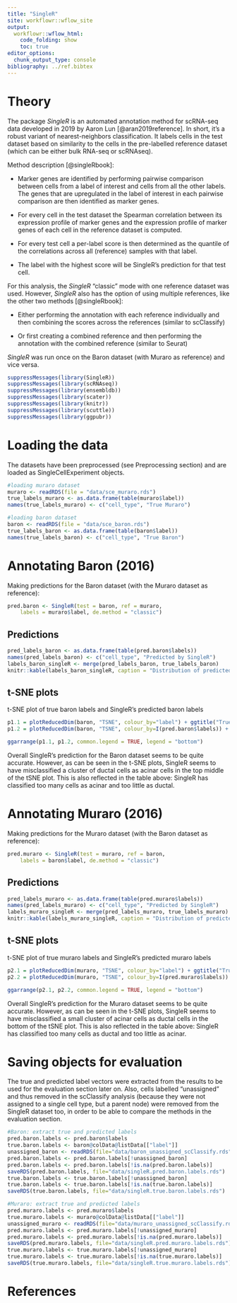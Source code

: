 ```yaml
---
title: "SingleR"
site: workflowr::wflow_site
output:
  workflowr::wflow_html:
    code_folding: show
    toc: true
editor_options:
  chunk_output_type: console
bibliography: ../ref.bibtex
---
```


# Theory 

The package _SingleR_ is an automated annotation method for scRNA-seq data developed in 2019 by Aaron Lun [@aran2019reference]. In short, it's a robust variant of nearest-neighbors classification. It labels cells in the test dataset based on similarity to the cells in the pre-labelled reference dataset (which can be either bulk RNA-seq or scRNAseq). 

Method description [@singleRbook]:

- Marker genes are identified by performing pairwise comparison between cells from a label of interest and cells from all the other labels. The genes that are upregulated in the label of interest in each pairwise comparison are then identified as marker genes.

- For every cell in the test dataset the Spearman correlation between its expression profile of marker genes and the expression profile of marker genes of each cell in the reference dataset is computed.

- For every test cell a per-label score is then determined as the quantile of the correlations across all (reference) samples with that label.

- The label with the highest score will be SingleR's prediction for that test cell.

For this analysis, the _SingleR_ "classic" mode with one reference dataset was used. However, _SingleR_ also has the option of using multiple references, like the other two methods [@singleRbook]:

- Either performing the annotation with each reference individually and then combining the scores across the references (similar to scClassify)

- Or first creating a combined reference and then performing the annotation with the combined reference (similar to Seurat)

_SingleR_ was run once on the Baron dataset (with Muraro as reference) and vice versa. 

```r
suppressMessages(library(SingleR))
suppressMessages(library(scRNAseq))
suppressMessages(library(ensembldb))
suppressMessages(library(scater))
suppressMessages(library(knitr))
suppressMessages(library(scuttle))
suppressMessages(library(ggpubr))
```

# Loading the data

The datasets have been preprocessed (see Preprocessing section) and are loaded as SingleCellExperiment objects.

```r
#loading muraro dataset
muraro <- readRDS(file = "data/sce_muraro.rds")
true_labels_muraro <- as.data.frame(table(muraro$label))
names(true_labels_muraro) <- c("cell_type", "True Muraro")
```

```r
#loading baron dataset
baron <- readRDS(file = "data/sce_baron.rds")
true_labels_baron <- as.data.frame(table(baron$label))
names(true_labels_baron) <- c("cell_type", "True Baron")
```

# Annotating Baron (2016)

Making predictions for the Baron dataset (with the Muraro dataset as reference):
```r
pred.baron <- SingleR(test = baron, ref = muraro,
    labels = muraro$label, de.method = "classic")
```

## Predictions

```r
pred_labels_baron <- as.data.frame(table(pred.baron$labels))
names(pred_labels_baron) <- c("cell_type", "Predicted by SingleR")
labels_baron_singleR <- merge(pred_labels_baron, true_labels_baron)
knitr::kable(labels_baron_singleR, caption = "Distribution of predicted labels compared to true labels") 
```

## t-SNE plots 

t-SNE plot of true baron labels and SingleR's predicted baron labels
```r
p1.1 = plotReducedDim(baron, "TSNE", colour_by="label") + ggtitle("True Cell Type") #true
p1.2 = plotReducedDim(baron, "TSNE", colour_by=I(pred.baron$labels)) + ggtitle("Predicted Cell Type")#predicted

ggarrange(p1.1, p1.2, common.legend = TRUE, legend = "bottom")
```

Overall SingleR's prediction for the Baron dataset seems to be quite accurate. 
However, as can be seen in the t-SNE plots, SingleR seems to have misclassified a cluster of ductal cells as acinar cells in the top middle of the tSNE plot. 
This is also reflected in the table above: SingleR has classified too many cells as acinar and too little as ductal.

# Annotating Muraro (2016)

Making predictions for the Muraro dataset (with the Baron dataset as reference):
```r
pred.muraro <- SingleR(test = muraro, ref = baron,
    labels = baron$label, de.method = "classic")
```

## Predictions
```r
pred_labels_muraro <- as.data.frame(table(pred.muraro$labels))
names(pred_labels_muraro) <- c("cell_type", "Predicted by SingleR")
labels_muraro_singleR <- merge(pred_labels_muraro, true_labels_muraro)
knitr::kable(labels_muraro_singleR, caption = "Distribution of predicted labels compared to true labels") #distribution of predicted labels
```

## t-SNE plots 

t-SNE plot of true muraro labels and SingleR's predicted muraro labels
```r
p2.1 = plotReducedDim(muraro, "TSNE", colour_by="label") + ggtitle("True Cell Type") #true
p2.2 = plotReducedDim(muraro, "TSNE", colour_by=I(pred.muraro$labels)) + ggtitle("Predicted Cell Type")#predicted

ggarrange(p2.1, p2.2, common.legend = TRUE, legend = "bottom")
```

Overall SingleR's prediction for the Muraro dataset seems to be quite accurate. 
However, as can be seen in the t-SNE plots, SingleR seems to have misclassified a small cluster of acinar cells as ductal cells in the bottom of the tSNE plot.
This is also reflected in the table above: SingleR has classified too many cells as ductal and too little as acinar.


# Saving objects for evaluation

The true and predicted label vectors were extracted from the results to be used for the evaluation section later on. Also, cells labelled "unassigned" and thus removed in the scClassify analysis (because they were not assigned to a single cell type, but a parent node) were removed from the SingleR dataset too, in order to be able to compare the methods in the evaluation section. 

```r
#Baron: extract true and predicted labels
pred.baron.labels <- pred.baron$labels
true.baron.labels <- baron@colData@listData[["label"]]
unassigned_baron <- readRDS(file="data/baron_unassigned_scClassify.rds") 
pred.baron.labels <- pred.baron.labels[!unassigned_baron]
pred.baron.labels <- pred.baron.labels[!is.na(pred.baron.labels)]
saveRDS(pred.baron.labels, file="data/singleR.pred.baron.labels.rds")
true.baron.labels <- true.baron.labels[!unassigned_baron]
true.baron.labels <- true.baron.labels[!is.na(true.baron.labels)]
saveRDS(true.baron.labels, file="data/singleR.true.baron.labels.rds")

#Muraro: extract true and predicted labels
pred.muraro.labels <- pred.muraro$labels
true.muraro.labels <- muraro@colData@listData[["label"]]
unassigned_muraro <- readRDS(file="data/muraro_unassigned_scClassify.rds")
pred.muraro.labels <- pred.muraro.labels[!unassigned_muraro]
pred.muraro.labels <- pred.muraro.labels[!is.na(pred.muraro.labels)]
saveRDS(pred.muraro.labels, file="data/singleR.pred.muraro.labels.rds")
true.muraro.labels <- true.muraro.labels[!unassigned_muraro]
true.muraro.labels <- true.muraro.labels[!is.na(true.muraro.labels)]
saveRDS(true.muraro.labels, file="data/singleR.true.muraro.labels.rds")
```

# References

